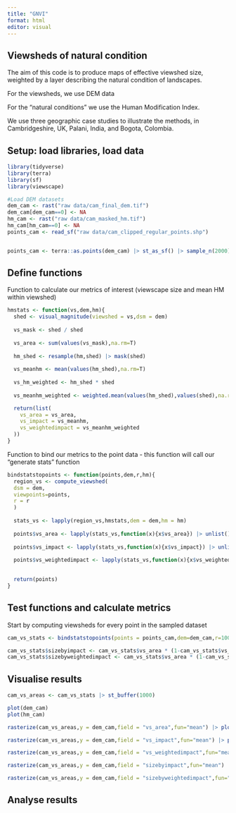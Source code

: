 ```yaml
---
title: "GNVI"
format: html
editor: visual
---
```


## Viewsheds of natural condition

The aim of this code is to produce maps of effective viewshed size, weighted by a layer describing the natural condition of landscapes.

For the viewsheds, we use DEM data

For the "natural conditions" we use the Human Modification Index.

We use three geographic case studies to illustrate the methods, in Cambridgeshire, UK, Palani, India, and Bogota, Colombia.

## Setup: load libraries, load data

```r
library(tidyverse)
library(terra)
library(sf)
library(viewscape)

#Load DEM datasets
dem_cam <- rast("raw data/cam_final_dem.tif")
dem_cam[dem_cam==0] <- NA
hm_cam <- rast("raw data/cam_masked_hm.tif")
hm_cam[hm_cam==0] <- NA
points_cam <- read_sf("raw data/cam_clipped_regular_points.shp")


points_cam <- terra::as.points(dem_cam) |> st_as_sf() |> sample_n(2000)
```

## Define functions

Function to calculate our metrics of interest (viewscape size and mean HM within viewshed)

```r
hmstats <- function(vs,dem,hm){
  shed <- visual_magnitude(viewshed = vs,dsm = dem)
  
  vs_mask <- shed / shed
  
  vs_area <- sum(values(vs_mask),na.rm=T)
  
  hm_shed <- resample(hm,shed) |> mask(shed)
  
  vs_meanhm <- mean(values(hm_shed),na.rm=T)
  
  vs_hm_weighted <- hm_shed * shed
  
  vs_meanhm_weighted <- weighted.mean(values(hm_shed),values(shed),na.rm=T)

  return(list(
    vs_area = vs_area,
    vs_impact = vs_meanhm,
    vs_weightedimpact = vs_meanhm_weighted
  ))
}
```

Function to bind our metrics to the point data - this function will call our "generate stats" function

```r
bindstatstopoints <- function(points,dem,r,hm){
  region_vs <- compute_viewshed(
  dsm = dem,
  viewpoints=points,
  r = r
  )
  
  stats_vs <- lapply(region_vs,hmstats,dem = dem,hm = hm)
  
  points$vs_area <- lapply(stats_vs,function(x){x$vs_area}) |> unlist()
  
  points$vs_impact <- lapply(stats_vs,function(x){x$vs_impact}) |> unlist()
  
  points$vs_weightedimpact <- lapply(stats_vs,function(x){x$vs_weightedimpact}) |> unlist()

  
  return(points)
}
```

## Test functions and calculate metrics

Start by computing viewsheds for every point in the sampled dataset

```r
cam_vs_stats <- bindstatstopoints(points = points_cam,dem=dem_cam,r=10000,hm=hm_cam)

cam_vs_stats$sizebyimpact <- cam_vs_stats$vs_area * (1-cam_vs_stats$vs_impact)
cam_vs_stats$sizebyweightedimpact <- cam_vs_stats$vs_area * (1-cam_vs_stats$vs_weightedimpact)

```

## Visualise results

```r
cam_vs_areas <- cam_vs_stats |> st_buffer(1000)

plot(dem_cam)
plot(hm_cam)

rasterize(cam_vs_areas,y = dem_cam,field = "vs_area",fun="mean") |> plot(main = "Viewshed-level total area (km^2)")

rasterize(cam_vs_areas,y = dem_cam,field = "vs_impact",fun="mean") |> plot(main="Viewshed-level mean impacts")

rasterize(cam_vs_areas,y = dem_cam,field = "vs_weightedimpact",fun="mean") |> plot(main = "Mean impact weighted by proportion of view")

rasterize(cam_vs_areas,y = dem_cam,field = "sizebyimpact",fun="mean") |> plot(main = "Impact score multiplied by viewshed size (Natural Views)")

rasterize(cam_vs_areas,y = dem_cam,field = "sizebyweightedimpact",fun="mean") |> plot(main = "Weighted impact score multiplied by viewshed size (Natural Views)")
```

## Analyse results

```r

```
